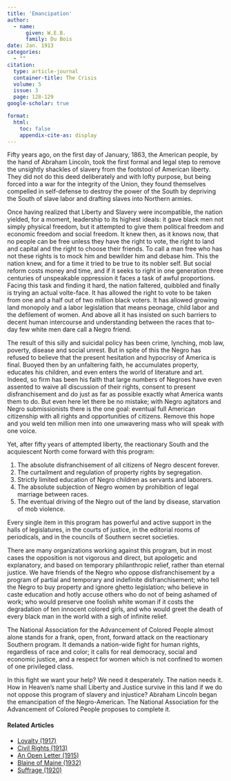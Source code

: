 ```yaml
---
title: 'Emancipation'
author:
  - name:
      given: W.E.B.
      family: Du Bois
date: Jan. 1913
categories: 
  - ""
citation: 
  type: article-journal
  container-title: The Crisis
  volume: 5
  issue: 3
  page: 128-129
google-scholar: true

format:
  html:
    toc: false
    appendix-cite-as: display
---
```




Fifty years ago, on the first day of January, 1863, the American people,
by the hand of Abraham Lincoln, took the first formal and legal step to
remove the unsightly shackles of slavery from the footstool of American
liberty. They did not do this deed deliberately and with lofty purpose,
but being forced into a war for the integrity of the Union, they found
themselves compelled in self-defense to destroy the power of the South
by depriving the South of slave labor and drafting slaves into Northern
armies.

Once having realized that Liberty and Slavery were incompatible, the nation yielded, for a moment, leadership to its highest ideals: it gave black men not simply physical freedom, but it attempted to give them political freedom and economic freedom and social freedom. It knew then, as it knows now, that no people can be free unless they have the right to vote, the right to land and capital and the right to choose their friends. To call a man free who has not these rights is to mock him and bewilder him and debase him. This the nation knew, and for a time it tried to be true to its nobler self. But social reform costs money and time, and if it seeks to right in one generation three centuries of unspeakable oppression it faces a task of awful proportions. Facing this task and finding it hard, the nation faltered, quibbled and finally is trying an actual volte-face. It has allowed the right to vote to be taken from one and a half out of two million black voters. It has allowed growing land monopoly and a labor legislation that means peonage, child labor and the defilement of women. And above all it has insisted on such barriers to decent human intercourse and understanding between the races that to-day few white men dare call a Negro friend.

The result of this silly and suicidal policy has been crime, lynching,
mob law, poverty, disease and social unrest. But in spite of this the Negro
has refused to believe that the present hesitation and hypocrisy of
America is final. Buoyed then by an unfaltering faith, he accumulates
property, educates his children, and even enters the world of literature
and art. Indeed, so firm has been his faith that large numbers of
Negroes have even assented to waive all discussion of their rights,
consent to present disfranchisement and do just as far as possible
exactly what America wants them to do. But even here let there be no
mistake; with Negro agitators and Negro submissionists there is the one
goal: eventual full American citizenship with all rights and
opportunities of citizens. Remove this hope and you weld ten million
men into one unwavering mass who will speak with one voice.

Yet, after fifty years of attempted liberty, the reactionary South and
the acquiescent North come forward with this program:

1. The absolute disfranchisement of all citizens of Negro descent forever.
2. The curtailment and regulation of property rights by segregation.
3. Strictly limited education of Negro children as servants and laborers.
4. The absolute subjection of Negro women by prohibition of legal marriage between races.
5. The eventual driving of the Negro out of the land by disease, starvation of mob violence.

Every single item in this program has powerful and active support in the
halls of legislatures, in the courts of justice, in the editorial rooms
of periodicals, and in the councils of Southern secret societies.

There are many organizations working against this program, but in most
cases the opposition is not vigorous and direct, but apologetic and
explanatory, and based on temporary philanthropic
relief, rather than eternal justice. We have friends of the Negro who
oppose disfranchisement by a program of partial and temporary and
indefinite disfranchisement; who tell the Negro to buy property and
ignore ghetto legislation; who believe in caste education and hotly
accuse others who do not of being ashamed of work; who would preserve
one foolish white woman if it costs the degradation of ten innocent
colored girls, and who would greet the death of every black man in the
world with a sigh of infinite relief.

The National Association for the Advancement of Colored People almost
alone stands for a frank, open, front, forward attack on the reactionary
Southern program. It demands a nation-wide fight for human rights,
regardless of race and color; it calls for real democracy, social and
economic justice, and a respect for women which is not confined to women
of one privileged class.

In this fight we want your help? We need it desperately. The nation
needs it. How in Heaven's name shall Liberty and Justice survive in this
land if we do not oppose this program of slavery and injustice? Abraham
Lincoln began the emancipation of the Negro-American. The National
Association for the Advancement of Colored People proposes to complete
it.

<!-- Similar articles start here -->
<div  class="clear-wrap"></div>

#### Related Articles

* [Loyalty (1917)](/Volumes/14/01/loyalty.html)
* [Civil Rights (1913)](/Volumes/06/04/civil_rights.html)
* [An Open Letter (1915)](/Volumes/10/03/an_open_letter.html)
* [Blaine of Maine (1932)](/Volumes/39/08/blaine_of_maine.html)
* [Suffrage (1920)](/Volumes/21/01/suffrage.html)

<!-- Similar articles end here -->